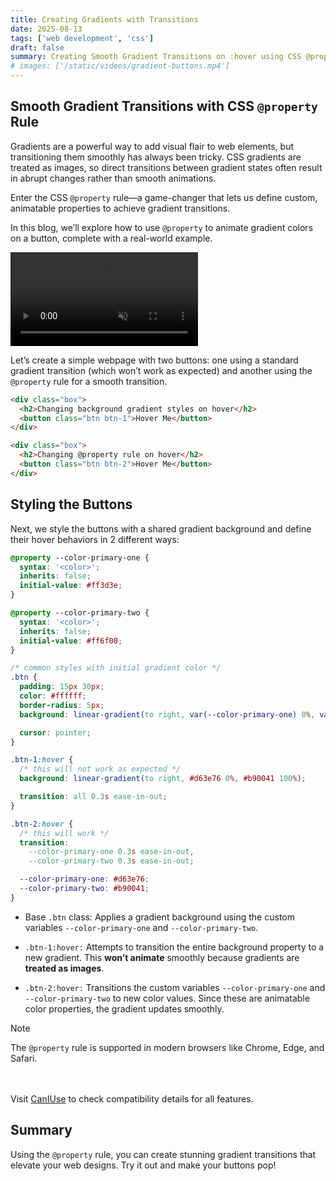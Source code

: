 ```yaml
---
title: Creating Gradients with Transitions
date: 2025-08-13
tags: ['web development', 'css']
draft: false
summary: Creating Smooth Gradient Transitions on :hover using CSS @property rule
# images: ['/static/videos/gradient-buttons.mp4']
---
```


## Smooth Gradient Transitions with CSS `@property` Rule

Gradients are a powerful way to add visual flair to web elements, but transitioning them smoothly has always been tricky. CSS gradients are treated as images, so direct transitions between gradient states often result in abrupt changes rather than smooth animations.

Enter the CSS `@property` rule—a game-changer that lets us define custom, animatable properties to achieve gradient transitions.

In this blog, we’ll explore how to use `@property` to animate gradient colors on a button, complete with a real-world example.

<video
  className="w-full"
  src="/static/videos/gradient-buttons.mp4"
  muted
  autoPlay
  playsInline
  controls
/>

Let’s create a simple webpage with two buttons: one using a standard gradient transition (which won’t work as expected) and another using the `@property` rule for a smooth transition.

```html
<div class="box">
  <h2>Changing background gradient styles on hover</h2>
  <button class="btn btn-1">Hover Me</button>
</div>

<div class="box">
  <h2>Changing @property rule on hover</h2>
  <button class="btn btn-2">Hover Me</button>
</div>
```

## Styling the Buttons

Next, we style the buttons with a shared gradient background and define their hover behaviors in 2 different ways:

```css
@property --color-primary-one {
  syntax: '<color>';
  inherits: false;
  initial-value: #ff3d3e;
}

@property --color-primary-two {
  syntax: '<color>';
  inherits: false;
  initial-value: #ff6f00;
}

/* common styles with initial gradient color */
.btn {
  padding: 15px 30px;
  color: #ffffff;
  border-radius: 5px;
  background: linear-gradient(to right, var(--color-primary-one) 0%, var(--color-primary-two) 100%);

  cursor: pointer;
}

.btn-1:hover {
  /* this will not work as expected */
  background: linear-gradient(to right, #d63e76 0%, #b90041 100%);

  transition: all 0.3s ease-in-out;
}

.btn-2:hover {
  /* this will work */
  transition:
    --color-primary-one 0.3s ease-in-out,
    --color-primary-two 0.3s ease-in-out;

  --color-primary-one: #d63e76;
  --color-primary-two: #b90041;
}
```

- Base `.btn` class: Applies a gradient background using the custom variables `--color-primary-one` and `--color-primary-two`.

- `.btn-1:hover:` Attempts to transition the entire background property to a new gradient. This **won’t animate** smoothly because gradients are **treated as images**.

- `.btn-2:hover:` Transitions the custom variables `--color-primary-one` and `--color-primary-two` to new color values. Since these are animatable color properties, the gradient updates smoothly.

> [!note]
> The `@property` rule is supported in modern browsers like Chrome, Edge, and Safari.

<br /> <br /> Visit [CanIUse](https://caniuse.com/?search=%40property) to check compatibility
details for all features.

## Summary

Using the `@property` rule, you can create stunning gradient transitions that elevate your web designs. Try it out and make your buttons pop!
